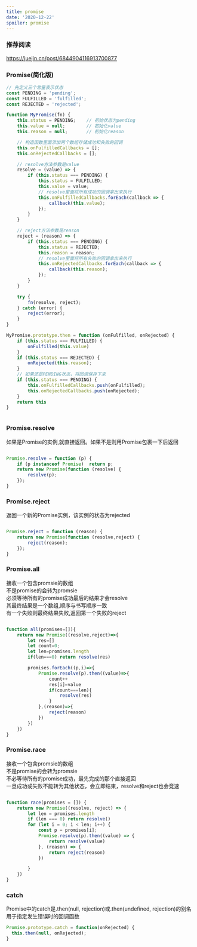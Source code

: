 ```yaml
---
title: promise
date: '2020-12-22'
spoiler: promise
---
```



### 推荐阅读

https://juejin.cn/post/6844904116913700877


### Promise(简化版)


<P style={{background:'#FDB99B'}} >

```js
// 先定义三个常量表示状态
const PENDING = 'pending';
const FULFILLED = 'fulfilled';
const REJECTED = 'rejected';

function MyPromise(fn) {
    this.status = PENDING;    // 初始状态为pending
    this.value = null;        // 初始化value
    this.reason = null;       // 初始化reason

    // 构造函数里面添加两个数组存储成功和失败的回调
    this.onFulfilledCallbacks = [];
    this.onRejectedCallbacks = [];

    // resolve方法参数是value
    resolve = (value) => {
        if (this.status === PENDING) {
            this.status = FULFILLED;
            this.value = value;
            // resolve里面将所有成功的回调拿出来执行
            this.onFulfilledCallbacks.forEach(callback => {
                callback(this.value);
            });
        }
    }

    // reject方法参数是reason
    reject = (reason) => {
        if (this.status === PENDING) {
            this.status = REJECTED;
            this.reason = reason;
            // resolve里面将所有失败的回调拿出来执行
            this.onRejectedCallbacks.forEach(callback => {
                callback(this.reason);
            });
        }
    }

    try {
        fn(resolve, reject);
    } catch (error) {
        reject(error);
    }
}

MyPromise.prototype.then = function (onFulfilled, onRejected) {
    if (this.status === FULFILLED) {
        onFulfilled(this.value)
    }
    if (this.status === REJECTED) {
        onRejected(this.reason);
    }
    // 如果还是PENDING状态，将回调保存下来
    if (this.status === PENDING) {
        this.onFulfilledCallbacks.push(onFulfilled);
        this.onRejectedCallbacks.push(onRejected);
    }
    return this
}



```


</P>


### Promise.resolve

<P>
如果是Promise的实例,就直接返回。如果不是则用Promise包裹一下后返回
</P>


```js

Promise.resolve = function (p) {
    if (p instanceof Promise)  return p;
    return new Promise(function (resolve) {
        resolve(p);
    });
}

```


### Promise.reject 

<P>
返回一个新的Promise实例，该实例的状态为rejected
</P>

```js

Promise.reject = function (reason) {
    return new Promise(function (resolve,reject) {
        reject(reason);
    });
}

```


### Promise.all 


<P>
接收一个包含promsie的数组<br/>
不是promise的会转为promsie<br/>
必须等待所有的promise成功最后的结果才会resolve<br/>
其最终结果是一个数组,顺序与书写顺序一致<br/>
有一个失败则最终结果失败,返回第一个失败的reject
</P>


<P style={{background:'#FDB99B'}} >

```js

function all(promises=[]){
    return new Promise((resolve,reject)=>{
        let res=[]
        let count=0;
        let len=promises.length 
        if(len===0) return resolve(res)

        promises.forEach((p,i)=>{
            Promise.resolve(p).then((value)=>{
                count++
                res[i]=value 
                if(count===len){
                    resolve(res)
                }
            },(reason)=>{
                reject(reason)
            })
        })
    })
}

```

</P>


### Promise.race



<P>
接收一个包含promsie的数组<br/>
不是promise的会转为promsie<br/>
不必等待所有的promise成功，最先完成的那个直接返回<br/>
一旦成功或失败不能转为其他状态，会立即结束，resolve和reject也会竞速
</P>

<P style={{background:'#FDB99B'}} >

```js

function race(promises = []) {
    return new Promise((resolve, reject) => {
        let len = promises.length
        if (len === 0) return resolve()
        for (let i = 0; i < len; i++) {
            const p = promises[i];
            Promise.resolve(p).then((value) => {
                return resolve(value)
            }, (reason) => {
                return reject(reason)
            })

        }
    })
}

```
</P>

### catch


<P>
Promise中的catch是.then(null, rejection)或.then(undefined, rejection)的别名<br/>
用于指定发生错误时的回调函数
</P>






<P style={{background:'#FDB99B'}} >

```js
Promise.prototype.catch = function(onRejected) {
  this.then(null, onRejected);
}
```

</P>








